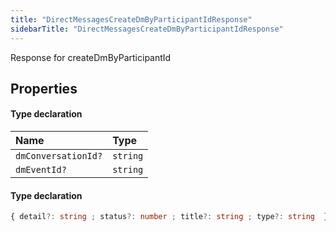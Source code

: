 ```yaml
---
title: "DirectMessagesCreateDmByParticipantIdResponse"
sidebarTitle: "DirectMessagesCreateDmByParticipantIdResponse"
---
```


Response for createDmByParticipantId

## Properties

<ResponseField name="data" type="Object" required>


#### Type declaration
</ResponseField>


| Name | Type |
| :------ | :------ |
| `dmConversationId?` | `string` |
| `dmEventId?` | `string` |




<ResponseField name="errors" type="Object">


#### Type declaration

```ts
{ detail?: string ; status?: number ; title?: string ; type?: string  }[]
```
</ResponseField>

